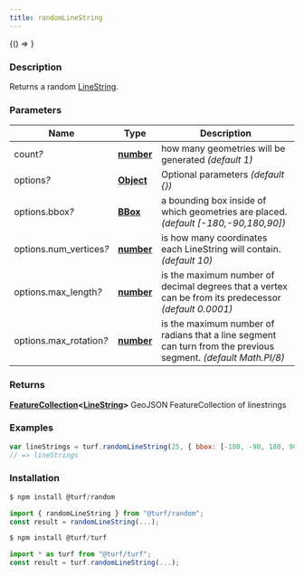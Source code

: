 ```yaml
---
title: randomLineString
---
```



<!-- Expose turf as global var for experimenting in the browser console -->

<BrowserOnly>{() => <WindowTurfGlobal turf={turf} />}</BrowserOnly>

### Description

Returns a random [LineString](https://tools.ietf.org/html/rfc7946#section-3.1.4).

### Parameters

| Name                         | Type                                                                                            | Description                                                                                                    |
| ---------------------------- | ----------------------------------------------------------------------------------------------- | -------------------------------------------------------------------------------------------------------------- |
| count<i>?</i>                | **[number](https://developer.mozilla.org/docs/Web/JavaScript/Reference/Global_Objects/Number)** | how many geometries will be generated _(default 1)_                                                            |
| options<i>?</i>              | **[Object](https://developer.mozilla.org/docs/Web/JavaScript/Reference/Global_Objects/Object)** | Optional parameters _(default \{\})_                                                                           |
| options.bbox<i>?</i>         | **[BBox](https://tools.ietf.org/html/rfc7946#section-5)**                                       | a bounding box inside of which geometries are placed. _(default [-180,-90,180,90])_                            |
| options.num_vertices<i>?</i> | **[number](https://developer.mozilla.org/docs/Web/JavaScript/Reference/Global_Objects/Number)** | is how many coordinates each LineString will contain. _(default 10)_                                           |
| options.max_length<i>?</i>   | **[number](https://developer.mozilla.org/docs/Web/JavaScript/Reference/Global_Objects/Number)** | is the maximum number of decimal degrees that a vertex can be from its predecessor _(default 0.0001)_          |
| options.max_rotation<i>?</i> | **[number](https://developer.mozilla.org/docs/Web/JavaScript/Reference/Global_Objects/Number)** | is the maximum number of radians that a line segment can turn from the previous segment. _(default Math.PI/8)_ |

### Returns

**[FeatureCollection](https://tools.ietf.org/html/rfc7946#section-3.3)\<[LineString](https://tools.ietf.org/html/rfc7946#section-3.1.4)\>** GeoJSON FeatureCollection of linestrings

### Examples

```javascript
var lineStrings = turf.randomLineString(25, { bbox: [-180, -90, 180, 90] });
// => lineStrings
```

### Installation

```javascript
$ npm install @turf/random

import { randomLineString } from "@turf/random";
const result = randomLineString(...);
```

```javascript
$ npm install @turf/turf

import * as turf from "@turf/turf";
const result = turf.randomLineString(...);
```
